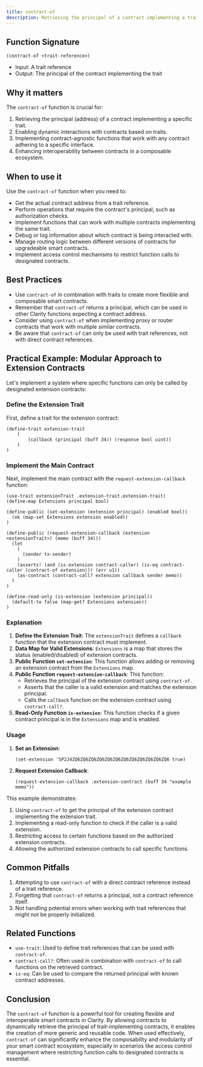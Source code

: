 ```yaml
---
title: contract-of
description: Retrieving the principal of a contract implementing a trait in Clarity smart contracts.
---
```


## Function Signature

```clarity
(contract-of <trait-reference>)
```

- Input: A trait reference
- Output: The principal of the contract implementing the trait

## Why it matters

The `contract-of` function is crucial for:

1. Retrieving the principal (address) of a contract implementing a specific trait.
2. Enabling dynamic interactions with contracts based on traits.
3. Implementing contract-agnostic functions that work with any contract adhering to a specific interface.
4. Enhancing interoperability between contracts in a composable ecosystem.

## When to use it

Use the `contract-of` function when you need to:

- Get the actual contract address from a trait reference.
- Perform operations that require the contract's principal, such as authorization checks.
- Implement functions that can work with multiple contracts implementing the same trait.
- Debug or log information about which contract is being interacted with.
- Manage routing logic between different versions of contracts for upgradeable smart contracts.
- Implement access control mechanisms to restrict function calls to designated contracts.

## Best Practices

- Use `contract-of` in combination with traits to create more flexible and composable smart contracts.
- Remember that `contract-of` returns a principal, which can be used in other Clarity functions expecting a contract address.
- Consider using `contract-of` when implementing proxy or router contracts that work with multiple similar contracts.
- Be aware that `contract-of` can only be used with trait references, not with direct contract references.

## Practical Example: Modular Approach to Extension Contracts

Let's implement a system where specific functions can only be called by designated extension contracts:

### Define the Extension Trait

First, define a trait for the extension contract:

```clarity
(define-trait extension-trait
	(
		(callback (principal (buff 34)) (response bool uint))
	)
)
```

### Implement the Main Contract

Next, implement the main contract with the `request-extension-callback` function:

```clarity
(use-trait extensionTrait .extension-trait.extension-trait)
(define-map Extensions principal bool)

(define-public (set-extension (extension principal) (enabled bool))
  (ok (map-set Extensions extension enabled))
)

(define-public (request-extension-callback (extension <extensionTrait>) (memo (buff 34)))
  (let
    (
      (sender tx-sender)
    )
    (asserts! (and (is-extension contract-caller) (is-eq contract-caller (contract-of extension))) (err u1))
    (as-contract (contract-call? extension callback sender memo))
  )
)

(define-read-only (is-extension (extension principal))
  (default-to false (map-get? Extensions extension))
)
```

### Explanation

1. **Define the Extension Trait**: The `extensionTrait` defines a `callback` function that the extension contract must implement.
2. **Data Map for Valid Extensions**: `Extensions` is a map that stores the status (enabled/disabled) of extension contracts.
3. **Public Function `set-extension`**: This function allows adding or removing an extension contract from the `Extensions` map.
4. **Public Function `request-extension-callback`**: This function:
   - Retrieves the principal of the extension contract using `contract-of`.
   - Asserts that the caller is a valid extension and matches the extension principal.
   - Calls the `callback` function on the extension contract using `contract-call?`.
5. **Read-Only Function `is-extension`**: This function checks if a given contract principal is in the `Extensions` map and is enabled.

### Usage

1. **Set an Extension**:
   ```clarity
   (set-extension 'SP2J4ZQ6ZQ6ZQ6ZQ6ZQ6ZQ6ZQ6ZQ6ZQ6ZQ6ZQ6ZQ6 true)
   ```

2. **Request Extension Callback**:
   ```clarity
   (request-extension-callback .extension-contract (buff 34 "example memo"))
   ```

This example demonstrates:
1. Using `contract-of` to get the principal of the extension contract implementing the extension trait.
2. Implementing a read-only function to check if the caller is a valid extension.
3. Restricting access to certain functions based on the authorized extension contracts.
4. Allowing the authorized extension contracts to call specific functions.

## Common Pitfalls

1. Attempting to use `contract-of` with a direct contract reference instead of a trait reference.
2. Forgetting that `contract-of` returns a principal, not a contract reference itself.
3. Not handling potential errors when working with trait references that might not be properly initialized.

## Related Functions

- `use-trait`: Used to define trait references that can be used with `contract-of`.
- `contract-call?`: Often used in combination with `contract-of` to call functions on the retrieved contract.
- `is-eq`: Can be used to compare the returned principal with known contract addresses.

## Conclusion

The `contract-of` function is a powerful tool for creating flexible and interoperable smart contracts in Clarity. By allowing contracts to dynamically retrieve the principal of trait-implementing contracts, it enables the creation of more generic and reusable code. When used effectively, `contract-of` can significantly enhance the composability and modularity of your smart contract ecosystem, especially in scenarios like access control management where restricting function calls to designated contracts is essential.